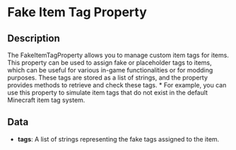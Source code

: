 # Fake Item Tag Property

## Description

  
The FakeItemTagProperty allows you to manage custom item tags for items. This property can be used to assign fake orplaceholder tags to items, which can be useful for various in-game functionalities or for modding purposes. These tagsare stored as a list of strings, and the property provides methods to retrieve and check these tags. *For example, you can use this property to simulate item tags that do not exist in the default Minecraft item tag system.

## Data

- **tags**:  A list of strings representing the fake tags assigned to the item.

